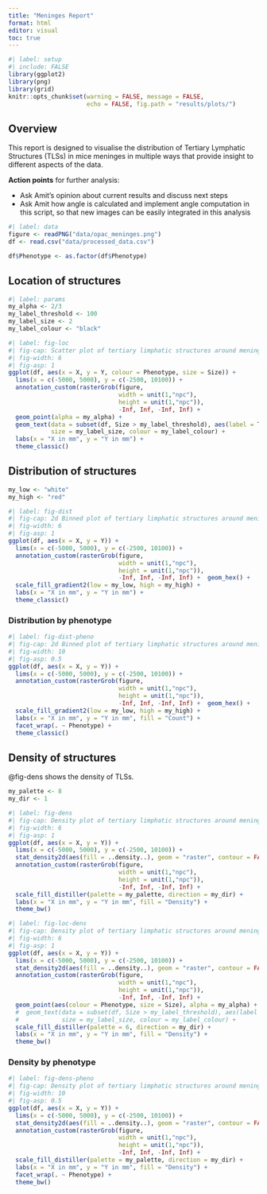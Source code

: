 ```yaml
---
title: "Meninges Report"
format: html
editor: visual
toc: true
---
```


```r
#| label: setup
#| include: FALSE
library(ggplot2)
library(png)
library(grid)
knitr::opts_chunk$set(warning = FALSE, message = FALSE,
                      echo = FALSE, fig.path = "results/plots/")
```

## Overview

This report is designed to visualise the distribution of Tertiary Lymphatic Structures (TLSs) in mice meninges in multiple ways that provide insight to different aspects of the data.

**Action points** for further analysis:

-   Ask Amit's opinion about current results and discuss next steps
-   Ask Amit how angle is calculated and implement angle computation in this script, so that new images can be easily integrated in this analysis

```r
#| label: data
figure <- readPNG("data/opac_meninges.png")
df <- read.csv("data/processed_data.csv")

df$Phenotype <- as.factor(df$Phenotype)
```

## Location of structures

```r
#| label: params
my_alpha <- 2/3
my_label_threshold <- 100
my_label_size <- 2
my_label_colour <- "black"
```

```r
#| label: fig-loc
#| fig-cap: Scatter plot of tertiary limphatic structures around meninges. Each dot represents one structure, sized by dimension, coloured by phenotype and labeled by sample.
#| fig-width: 6
#| fig-asp: 1
ggplot(df, aes(x = X, y = Y, colour = Phenotype, size = Size)) +
  lims(x = c(-5000, 5000), y = c(-2500, 10100)) +
  annotation_custom(rasterGrob(figure, 
                               width = unit(1,"npc"), 
                               height = unit(1,"npc")), 
                               -Inf, Inf, -Inf, Inf) +
  geom_point(alpha = my_alpha) +
  geom_text(data = subset(df, Size > my_label_threshold), aes(label = TissueID),
            size = my_label_size, colour = my_label_colour) +
  labs(x = "X in mm", y = "Y in mm") +
  theme_classic()
```

## Distribution of structures

```r
my_low <- "white"
my_high <- "red"
```

```r
#| label: fig-dist
#| fig-cap: 2d Binned plot of tertiary limphatic structures around meninges. Colour indicates number of structures found in each hexagonal cell.
#| fig-width: 6
#| fig-asp: 1
ggplot(df, aes(x = X, y = Y)) +
  lims(x = c(-5000, 5000), y = c(-2500, 10100)) +
  annotation_custom(rasterGrob(figure, 
                               width = unit(1,"npc"), 
                               height = unit(1,"npc")), 
                               -Inf, Inf, -Inf, Inf) +  geom_hex() +
  scale_fill_gradient2(low = my_low, high = my_high) +
  labs(x = "X in mm", y = "Y in mm") +
  theme_classic()
```

### Distribution by phenotype

```r
#| label: fig-dist-pheno
#| fig-cap: 2d Binned plot of tertiary limphatic structures around meninges by phenotype (1, 2 or 3). Colour indicates number of structures found in each hexagonal cell.
#| fig-width: 10
#| fig-asp: 0.5
ggplot(df, aes(x = X, y = Y)) +
  lims(x = c(-5000, 5000), y = c(-2500, 10100)) +
  annotation_custom(rasterGrob(figure, 
                               width = unit(1,"npc"), 
                               height = unit(1,"npc")), 
                               -Inf, Inf, -Inf, Inf) +  geom_hex() +
  scale_fill_gradient2(low = my_low, high = my_high) +
  labs(x = "X in mm", y = "Y in mm", fill = "Count") +
  facet_wrap(. ~ Phenotype) +
  theme_classic()
```

## Density of structures

@fig-dens shows the density of TLSs.

```r
my_palette <- 8
my_dir <- 1
```

```r
#| label: fig-dens
#| fig-cap: Density plot of tertiary limphatic structures around meninges. Colour indicates the fraction of structures found in each pixel.
#| fig-width: 6
#| fig-asp: 1
ggplot(df, aes(x = X, y = Y)) +
  lims(x = c(-5000, 5000), y = c(-2500, 10100)) +
  stat_density2d(aes(fill = ..density..), geom = "raster", contour = FALSE) +
  annotation_custom(rasterGrob(figure, 
                               width = unit(1,"npc"), 
                               height = unit(1,"npc")), 
                               -Inf, Inf, -Inf, Inf) +
  scale_fill_distiller(palette = my_palette, direction = my_dir) +
  labs(x = "X in mm", y = "Y in mm", fill = "Density") +
  theme_bw()
```

```r
#| label: fig-loc-dens
#| fig-cap: Density plot of tertiary limphatic structures around meninges. Each dot represents one structure, sized by dimension, coloured by phenotype. Colour indicates the fraction of structures found in each pixel.
#| fig-width: 6
#| fig-asp: 1
ggplot(df, aes(x = X, y = Y)) +
  lims(x = c(-5000, 5000), y = c(-2500, 10100)) +
  stat_density2d(aes(fill = ..density..), geom = "raster", contour = FALSE) +
  annotation_custom(rasterGrob(figure, 
                               width = unit(1,"npc"), 
                               height = unit(1,"npc")), 
                               -Inf, Inf, -Inf, Inf) +
  geom_point(aes(colour = Phenotype, size = Size), alpha = my_alpha) +
  #  geom_text(data = subset(df, Size > my_label_threshold), aes(label = Label),
  #            size = my_label_size, colour = my_label_colour) +
  scale_fill_distiller(palette = 6, direction = my_dir) +
  labs(x = "X in mm", y = "Y in mm", fill = "Density") +
  theme_bw()
```

### Density by phenotype

```r
#| label: fig-dens-pheno
#| fig-cap: Density plot of tertiary limphatic structures around meninges by phenotype (1, 2 or 3). Colour indicates the fraction of structures found in each pixel.
#| fig-width: 10
#| fig-asp: 0.5
ggplot(df, aes(x = X, y = Y)) +
  lims(x = c(-5000, 5000), y = c(-2500, 10100)) +
  stat_density2d(aes(fill = ..density..), geom = "raster", contour = FALSE) +
  annotation_custom(rasterGrob(figure, 
                               width = unit(1,"npc"), 
                               height = unit(1,"npc")), 
                               -Inf, Inf, -Inf, Inf) +
  scale_fill_distiller(palette = my_palette, direction = my_dir) +
  labs(x = "X in mm", y = "Y in mm", fill = "Density") +
  facet_wrap(. ~ Phenotype) +
  theme_bw()
```
